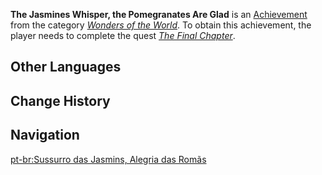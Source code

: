 {{Achievement Infobox
|category     = Wonders of the World
|description  = Complete "[[Agnihotra Sutra]]."
|requirements = Complete ''[[The Final Chapter]]''.
|primogems    = 10
|id           = 81252
|order id     = 1238
|type         = Quest
|hidden       = 1
}}
'''The Jasmines Whisper, the Pomegranates Are Glad''' is an [[Achievement]] from the category ''[[Wonders of the World]]''. To obtain this achievement, the player needs to complete the quest ''[[The Final Chapter]]''.
<!--
==Gameplay Notes==
==Gallery==
==Trivia==
==Video Guides==
-->
==Other Languages==
{{Other Languages
|en      = The Jasmines Whisper, the Pomegranates Are Glad
|zhs     = 茉莉低语，石榴开怀
|zhs_rm  = Mòlì Dīyǔ, Shíliú Kāihuái
|zht     = 茉莉低語，石榴開懷
|zht_rm  = Mòlì Dīyǔ, Shíliú Kāihuái
|zh_tl   = 
|ja      = ジャスミンは囁き、ザクロは笑う
|ja_rm   = Jasumin wa Sasayaki, Zakuro wa Warau
|ja_tl   = 
|ko      = 재스민의 속삭임, 석류의 미소
|ko_rm   = Jaeseumin-ui Sokssagim, Seongnyu-ui Miso
|ko_tl   = Jasmine's Whisper, Pomegranate's Smile
|es      = Susurros del jazmín, alegría de las granadas
|es_tl   = Whispers of the Jasmine, Happiness of the Pomegranates
|fr      = Les jasmins murmurent, les grenades se réjouissent
|fr_tl   = The Jasmines Whisper, the Pomegranates Rejoice
|ru      = Шёпот жасмина и счастье граната
|ru_tl   = Whisper of Jasmine and Happiness of Pomegranate
|th      = มะลิกระซิบหา ทาฑิมเริงร่า
|th_rm   = 
|th_tl   = 
|vi      = Hoa Lài Thì Thầm, Thạch Lựu Vui Vẻ
|vi_tl   = 
|de      = Jasmin flüstert, Granatapfelbaum blüht
|de_tl   = Jasmine Whispers, Pomegranate Tree Blossoms
|id      = Melati Berbisik, Buah Delima Bersukacita
|id_tl   = Jasmines Whisper, Pomegranates Rejoice
|pt      = Sussurro das Jasmins, Alegria das Romãs
|pt_tl   = 
|tr      = Yaseminler Fısıldar, Narlar Dinler
|tr_tl   = 
|it      = Gelsomini sussurranti, melograni giubilanti
|it_tl   = 
}}
<!--
==References==
{{Reflist|1}}
-->

==Change History==
{{Change History|3.0}}

==Navigation==
{{Achievement Navbox|Category}}

[[pt-br:Sussurro das Jasmins, Alegria das Romãs]]